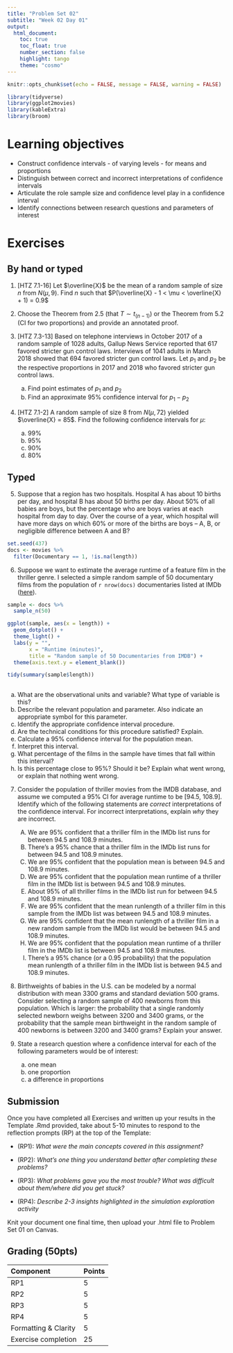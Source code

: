 ```yaml
---
title: "Problem Set 02"
subtitle: "Week 02 Day 01"
output: 
  html_document:
    toc: true
    toc_float: true
    number_section: false
    highlight: tango
    theme: "cosmo"
---
```


```r
knitr::opts_chunk$set(echo = FALSE, message = FALSE, warning = FALSE)
```

```r
library(tidyverse)
library(ggplot2movies)
library(kableExtra)
library(broom)
```

# Learning objectives

+ Construct confidence intervals - of varying levels - for means and proportions
+ Distinguish between correct and incorrect interpretations of confidence intervals
+ Articulate the role sample size and confidence level play in a confidence interval
+ Identify connections between research questions and parameters of interest

# Exercises

## By hand or typed

1. [HTZ 7.1-16] Let $\overline{X}$ be the mean of a random sample of size $n$ from $N(\mu, 9)$. Find $n$ such that $P(\overline{X} - 1 < \mu < \overline{X} + 1) = 0.9$ 

2. Choose the Theorem from 2.5 (that $T \sim t_{(n-1)}$) or the Theorem from 5.2 (CI for two proportions) and provide an annotated proof. 

3. [HTZ 7.3-13] Based on telephone interviews in October 2017 of a random sample of 1028 adults, Gallup News Service reported that 617 favored stricter gun control laws. Interviews of 1041 adults in March 2018 showed that 694 favored stricter gun control laws. Let $p_1$ and $p_2$ be the respective proportions in 2017 and 2018 who favored stricter gun control laws. 

    a) Find point estimates of $p_1$ and $p_2$
    b) Find an approximate 95% confidence interval for $p_1 - p_2$

4. [HTZ 7.1-2] A random sample of size 8 from $N(\mu, 72)$ yielded $\overline{X} = 85$. Find the following confidence intervals for $\mu$:

    a)  99%
    b) 95%
    c) 90%
    d) 80%

## Typed

5. Suppose that a region has two hospitals.  Hospital A has about 10 births per day, and hospital B has about 50 births per day.  About 50% of all babies are boys, but the percentage who are boys varies at each hospital from day to day.  Over the course of a year, which hospital will have more days on which 60% or more of the births are boys – A, B, or negligible difference between A and B?

```r
set.seed(437)
docs <- movies %>% 
  filter(Documentary == 1, !is.na(length)) 
```

6. Suppose we want to estimate the average runtime of a feature film in the thriller genre.  I selected a simple random sample of 50 documentary films from the population of `r nrow(docs)` documentaries listed at IMDb ([here](http://www.imdb.com/)).


```r
sample <- docs %>% 
  sample_n(50)

ggplot(sample, aes(x = length)) +
  geom_dotplot() +
  theme_light() +
  labs(y = "",
       x = "Runtime (minutes)", 
       title = "Random sample of 50 Documentaries from IMDB") +
  theme(axis.text.y = element_blank())

tidy(summary(sample$length))
  
```


  a) What are the observational units and variable?  What type of variable is this?
  b) Describe the relevant population and parameter.  Also indicate an appropriate symbol for this parameter.
  c) Identify the appropriate confidence interval procedure.
  d) Are the technical conditions for this procedure satisfied?  Explain.
  e) Calculate a 95% confidence interval for the population mean.
  f) Interpret this interval.
  g) What percentage of the films in the sample have times that fall within this interval?
  h) Is this percentage close to 95%?  Should it be?  Explain what went wrong, or explain that nothing went wrong.

7. Consider the population of thriller movies from the IMDB database, and assume we computed a 95% CI for average runtime to be [94.5, 108.9]. Identify which of the following statements are *correct* interpretations of the confidence interval. For incorrect interpretations, explain *why* they are incorrect.

    (A) We are 95% confident that a thriller film in the IMDb list runs for between 94.5 and 108.9 minutes.
    (A) There’s a 95% chance that a thriller film in the IMDb list runs for between 94.5 and 108.9 minutes.
    (A) We are 95% confident that the population mean is between 94.5 and 108.9 minutes.
    (A) We are 95% confident that the population mean runtime of a thriller film in the IMDb list is between 94.5 and 108.9 minutes.
    (A) About 95% of all thriller films in the IMDb list run for between 94.5 and 108.9 minutes.
    (A) We are 95% confident that the mean runlength of a thriller film in this sample from the IMDb list was between 94.5 and 108.9 minutes.
    (A) We are 95% confident that the mean runlength of a thriller film in a new random sample from the IMDb list would be between 94.5 and 108.9 minutes.
    (A) We are 95% confident that the population mean runtime of a thriller film in the IMDb list is between 94.5 and 108.9 minutes.
    (A) There’s a 95% chance (or a 0.95 probability) that the population mean runlength of a thriller film in the IMDb list is between 94.5 and 108.9 minutes.

8. Birthweights of babies in the U.S. can be modeled by a normal distribution with mean 3300 grams and standard deviation 500 grams.  Consider selecting a random sample of 400 newborns from this population. Which is larger: the probability that a single randomly selected newborn weighs between 3200 and 3400 grams, or the probability that the sample mean birthweight in the random sample of 400 newborns is between 3200 and 3400 grams?  Explain your answer.

9. State a research question where a confidence interval for each of the following parameters would be of interest:

   (a) one mean
   (b) one proportion
   (c) a difference in proportions


## Submission

Once you have completed all Exercises and written up your results in the Template .Rmd provided, take about 5-10 minutes to respond to the reflection prompts (RP) at the top of the Template:

+ (RP1): *What were the main concepts covered in this assignment?*

+ (RP2): *What's one thing you understand better after completing these problems?*

+ (RP3): *What problems gave you the most trouble? What was difficult about them/where did you get stuck?*

+ (RP4): *Describe 2-3 insights highlighted in the simulation exploration activity*

Knit your document one final time, then upload your .html file to Problem Set 01 on Canvas. 

## Grading (50pts)

| Component | Points |
|:----------|:-------|
| RP1      | 5      |
| RP2      | 5    |
| RP3      | 5    |
| RP4      | 5    |
| Formatting & Clarity | 5 |
| Exercise completion | 25 |